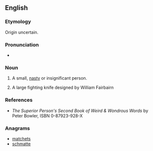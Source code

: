 ==English==

===Etymology===
Origin uncertain.

===Pronunciation===
* {{IPA|/ˈsmætʃɪt/|lang=en}}

===Noun===
{{en-noun}}

# {{context|Scotland|lang=en}} A small, [[nasty]] or insignificant person.
# A large fighting knife designed by William Fairbairn
===References===
* ''The Superior Person's Second Book of Weird & Wondrous Words'' by Peter Bowler, ISBN 0-87923-928-X

===Anagrams===
* [[matchets#English|matchets]]
* [[schmatte#English|schmatte]]